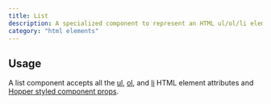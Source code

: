 ```yaml
---
title: List
description: A specialized component to represent an HTML ul/ol/li element.
category: "html elements"
---
```


<Example src="html-elements/docs/listPreview" isOpen />

## Usage

A list component accepts all the [ul](https://developer.mozilla.org/en-US/docs/Web/HTML/Reference/Elements/ul), [ol](https://developer.mozilla.org/en-US/docs/Web/HTML/Reference/Elements/ol), and [li](https://developer.mozilla.org/en-US/docs/Web/HTML/Reference/Elements/li) HTML element attributes and [Hopper styled component props](/styled-system/concepts/styling).

